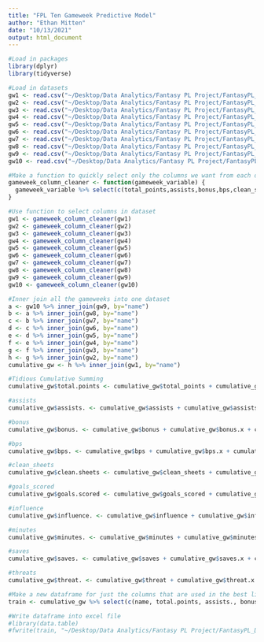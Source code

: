 ```yaml
---
title: "FPL Ten Gameweek Predictive Model"
author: "Ethan Mitten"
date: "10/13/2021"
output: html_document
---
```


```r
#Load in packages
library(dplyr)
library(tidyverse)
```


```r
#Load in datasets
gw1 <- read.csv("~/Desktop/Data Analytics/Fantasy PL Project/FantasyPL_Data/2020-21/gws/gw1.csv")
gw2 <- read.csv("~/Desktop/Data Analytics/Fantasy PL Project/FantasyPL_Data/2020-21/gws/gw2.csv")
gw3 <- read.csv("~/Desktop/Data Analytics/Fantasy PL Project/FantasyPL_Data/2020-21/gws/gw3.csv")
gw4 <- read.csv("~/Desktop/Data Analytics/Fantasy PL Project/FantasyPL_Data/2020-21/gws/gw4.csv")
gw5 <- read.csv("~/Desktop/Data Analytics/Fantasy PL Project/FantasyPL_Data/2020-21/gws/gw5.csv")
gw6 <- read.csv("~/Desktop/Data Analytics/Fantasy PL Project/FantasyPL_Data/2020-21/gws/gw6.csv")
gw7 <- read.csv("~/Desktop/Data Analytics/Fantasy PL Project/FantasyPL_Data/2020-21/gws/gw7.csv")
gw8 <- read.csv("~/Desktop/Data Analytics/Fantasy PL Project/FantasyPL_Data/2020-21/gws/gw8.csv")
gw9 <- read.csv("~/Desktop/Data Analytics/Fantasy PL Project/FantasyPL_Data/2020-21/gws/gw9.csv")
gw10 <- read.csv("~/Desktop/Data Analytics/Fantasy PL Project/FantasyPL_Data/2020-21/gws/gw10.csv")
```

```r
#Make a function to quickly select only the columns we want from each dataset
gameweek_column_cleaner <- function(gameweek_variable) {
  gameweek_variable %>% select(c(total_points,assists,bonus,bps,clean_sheets,goals_scored,influence,minutes,saves,threat,name)) 
}
```

```r
#Use function to select columns in dataset
gw1 <- gameweek_column_cleaner(gw1)
gw2 <- gameweek_column_cleaner(gw2)
gw3 <- gameweek_column_cleaner(gw3)
gw4 <- gameweek_column_cleaner(gw4)
gw5 <- gameweek_column_cleaner(gw5)
gw6 <- gameweek_column_cleaner(gw6)
gw7 <- gameweek_column_cleaner(gw7)
gw8 <- gameweek_column_cleaner(gw8)
gw9 <- gameweek_column_cleaner(gw9)
gw10 <- gameweek_column_cleaner(gw10)
```

```r
#Inner join all the gameweeks into one dataset
a <- gw10 %>% inner_join(gw9, by="name") 
b <- a %>% inner_join(gw8, by="name")
c <- b %>% inner_join(gw7, by="name")
d <- c %>% inner_join(gw6, by="name")
e <- d %>% inner_join(gw5, by="name") 
f <- e %>% inner_join(gw4, by="name")
g <- f %>% inner_join(gw3, by="name") 
h <- g %>% inner_join(gw2, by="name")
cumulative_gw <- h %>% inner_join(gw1, by="name")
```

```r
#Tidious Cumulative Summing
cumulative_gw$total.points <- cumulative_gw$total_points + cumulative_gw$total_points.x + cumulative_gw$total_points.x.x + cumulative_gw$total_points.x.x.x + cumulative_gw$total_points.x.x.x.x + cumulative_gw$total_points.y + cumulative_gw$total_points.y.y + cumulative_gw$total_points.y.y.y + cumulative_gw$total_points.y.y.y.y

#assists
cumulative_gw$assists. <- cumulative_gw$assists + cumulative_gw$assists.x + cumulative_gw$assists.x.x + cumulative_gw$assists.x.x.x + cumulative_gw$assists.x.x.x.x + cumulative_gw$assists.y + cumulative_gw$assists.y.y + cumulative_gw$assists.y.y.y + cumulative_gw$assists.y.y.y.y

#bonus
cumulative_gw$bonus. <- cumulative_gw$bonus + cumulative_gw$bonus.x + cumulative_gw$bonus.x.x + cumulative_gw$bonus.x.x.x + cumulative_gw$bonus.x.x.x.x + cumulative_gw$bonus.y + cumulative_gw$bonus.y.y + cumulative_gw$bonus.y.y.y + cumulative_gw$bonus.y.y.y.y

#bps
cumulative_gw$bps. <- cumulative_gw$bps + cumulative_gw$bps.x + cumulative_gw$bps.x.x + cumulative_gw$bps.x.x.x + cumulative_gw$bps.x.x.x.x + cumulative_gw$bps.y + cumulative_gw$bps.y.y + cumulative_gw$bps.y.y.y + cumulative_gw$bps.y.y.y.y

#clean_sheets
cumulative_gw$clean.sheets <- cumulative_gw$clean_sheets + cumulative_gw$clean_sheets.x + cumulative_gw$clean_sheets.x.x + cumulative_gw$clean_sheets.x.x.x + cumulative_gw$clean_sheets.x.x.x.x + cumulative_gw$clean_sheets.y + cumulative_gw$clean_sheets.y.y + cumulative_gw$clean_sheets.y.y.y + cumulative_gw$clean_sheets.y.y.y.y

#goals_scored
cumulative_gw$goals.scored <- cumulative_gw$goals_scored + cumulative_gw$goals_scored.x + cumulative_gw$goals_scored.x.x + cumulative_gw$goals_scored.x.x.x + cumulative_gw$goals_scored.x.x.x.x + cumulative_gw$goals_scored.y + cumulative_gw$goals_scored.y.y + cumulative_gw$goals_scored.y.y.y + cumulative_gw$goals_scored.y.y.y.y

#influence
cumulative_gw$influence. <- cumulative_gw$influence + cumulative_gw$influence.x + cumulative_gw$influence.x.x + cumulative_gw$influence.x.x.x + cumulative_gw$influence.x.x.x.x + cumulative_gw$influence.y + cumulative_gw$influence.y.y + cumulative_gw$influence.y.y.y + cumulative_gw$influence.y.y.y.y

#minutes
cumulative_gw$minutes. <- cumulative_gw$minutes + cumulative_gw$minutes.x + cumulative_gw$minutes.x.x + cumulative_gw$minutes.x.x.x + cumulative_gw$minutes.x.x.x.x + cumulative_gw$minutes.y + cumulative_gw$minutes.y.y + cumulative_gw$minutes.y.y.y + cumulative_gw$minutes.y.y.y.y

#saves
cumulative_gw$saves. <- cumulative_gw$saves + cumulative_gw$saves.x + cumulative_gw$saves.x.x + cumulative_gw$saves.x.x.x + cumulative_gw$saves.x.x.x.x + cumulative_gw$saves.y + cumulative_gw$saves.y.y + cumulative_gw$saves.y.y.y + cumulative_gw$saves.y.y.y.y

#threats
cumulative_gw$threat. <- cumulative_gw$threat + cumulative_gw$threat.x + cumulative_gw$threat.x.x + cumulative_gw$threat.x.x.x + cumulative_gw$threat.x.x.x.x + cumulative_gw$threat.y + cumulative_gw$threat.y.y + cumulative_gw$threat.y.y.y + cumulative_gw$threat.y.y.y.y
```

```r
#Make a new dataframe for just the columns that are used in the best linear regression model
train <- cumulative_gw %>% select(c(name, total.points, assists., bonus., bps., clean.sheets, goals.scored, influence., minutes., saves., threat.))
```

```r
#Write dataframe into excel file
#library(data.table)
#fwrite(train, "~/Desktop/Data Analytics/Fantasy PL Project/FantasyPL_Data/FPLTrainModel.csv")
```










